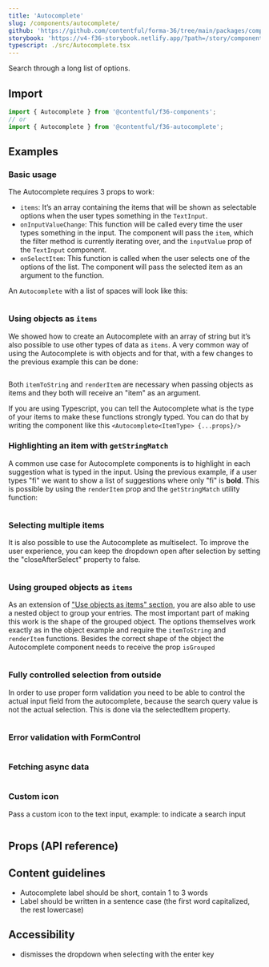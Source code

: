 ```yaml
---
title: 'Autocomplete'
slug: /components/autocomplete/
github: 'https://github.com/contentful/forma-36/tree/main/packages/components/autocomplete'
storybook: 'https://v4-f36-storybook.netlify.app/?path=/story/components-autocomplete--basic'
typescript: ./src/Autocomplete.tsx
---
```


Search through a long list of options.

## Import

```jsx static=true
import { Autocomplete } from '@contentful/f36-components';
// or
import { Autocomplete } from '@contentful/f36-autocomplete';
```

## Examples

### Basic usage

The Autocomplete requires 3 props to work:

- `items`: It’s an array containing the items that will be shown as selectable options when the user types something in the `TextInput`.
- `onInputValueChange`: This function will be called every time the user types something in the input.
  The component will pass the `item`, which the filter method is currently iterating over, and the `inputValue` prop of the `TextInput` component.
- `onSelectItem`: This function is called when the user selects one of the options of the list. The component will pass the selected item as an argument to the function.

An `Autocomplete` with a list of spaces will look like this:

```jsx file=./examples/AutocompleteBasicUsageExample.tsx

```

### Using objects as `items`

We showed how to create an Autocomplete with an array of string but it’s also possible to use other types of data as `items`.
A very common way of using the Autocomplete is with objects and for that, with a few changes to the previous example this can be done:

```jsx file=./examples/AutocompleteWithObjectsExample.tsx

```

Both `itemToString` and `renderItem` are necessary when passing objects as items and they both will receive an "item" as an argument.

If you are using Typescript, you can tell the Autocomplete what is the type of your items to make these functions strongly typed.
You can do that by writing the component like this `<Autocomplete<ItemType> {...props}/>`

### Highlighting an item with `getStringMatch`

A common use case for Autocomplete components is to highlight in each suggestion what is typed in the input.
Using the previous example, if a user types "fi" we want to show a list of suggestions where only "fi" is **bold**.
This is possible by using the `renderItem` prop and the `getStringMatch` utility function:

```jsx file=./examples/AutocompleteHighlightingExample.tsx

```

### Selecting multiple items

It is also possible to use the Autocomplete as multiselect. To improve the user experience, you can keep the dropdown open after selection by setting the "closeAfterSelect" property to false.

```jsx file=./examples/AutocompleteMultiSelectionExample.tsx

```

### Using grouped objects as `items`

As an extension of ["Use objects as items" section](#use-objects-as-items), you are also able to use a nested object to group your entries.
The most important part of making this work is the shape of the grouped object. The options themselves work exactly as in the object example and require the `itemToString`
and `renderItem` functions.
Besides the correct shape of the object the Autocomplete component needs to receive the prop `isGrouped`

```jsx file=./examples/AutocompleteWithGroupedItems.tsx

```

### Fully controlled selection from outside

In order to use proper form validation you need to be able to control the actual input field from the autocomplete, because the search query value is not the actual selection. This is done via the selectedItem property.

```jsx file=./examples/ControlledAutocomplete.tsx

```

### Error validation with FormControl

```jsx file=./examples/AutocompleteWithErrorValidationExample.tsx

```

### Fetching async data

```jsx file=./examples/AutocompleteFetchingAsyncDataExample.tsx

```

### Custom icon

Pass a custom icon to the text input, example: to indicate a search input

```jsx file=./examples/CustomIcon.tsx

```

## Props (API reference)

<PropsTable of="Autocomplete" />

## Content guidelines

- Autocomplete label should be short, contain 1 to 3 words
- Label should be written in a sentence case (the first word capitalized, the rest lowercase)

## Accessibility

- dismisses the dropdown when selecting with the enter key
